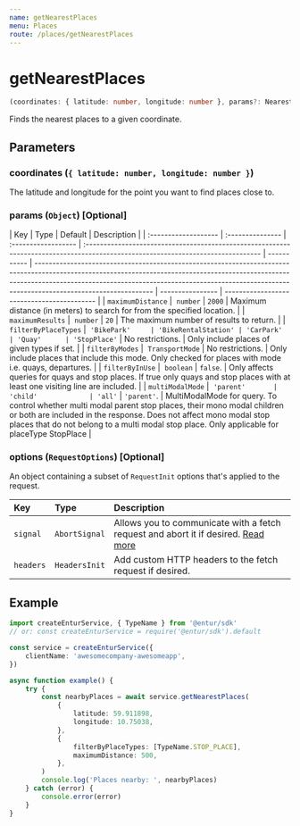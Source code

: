 ```yaml
---
name: getNearestPlaces
menu: Places
route: /places/getNearestPlaces
---
```


# getNearestPlaces

```typescript
(coordinates: { latitude: number, longitude: number }, params?: NearestPlacesParams) => Promise<Array<NearestPlace>>
```

Finds the nearest places to a given coordinate.

## Parameters

### coordinates (`{ latitude: number, longitude: number }`)

The latitude and longitude for the point you want to find places close to.

### params (`Object`) [Optional]

| Key                  | Type             | Default             | Description                                                                                                                      |
| :------------------- | :--------------- | :------------------ | :------------------------------------------------------------------------------------------------------------------------------- | ----------- | --------------------------------------------------------------------------------------------------------------------------------------------------------------------------------------------------------------------------------------------------------------------------- | ---------------- | ------------------------------------------ |
| `maximumDistance`    |  `number`        | `2000`              | Maximum distance (in meters) to search for from the specified location.                                                          |
| `maximumResults`     |  `number`        | `20`                | The maximum number of results to return.                                                                                         |
| `filterByPlaceTypes` |  `'BikePark'     | 'BikeRentalStation' | 'CarPark'                                                                                                                        | 'Quay'      | 'StopPlace'`                                                                                                                                                                                                                                                                | No restrictions. | Only include places of given types if set. |
| `filterByModes`      |  `TransportMode` | No restrictions.    | Only include places that include this mode. Only checked for places with mode i.e. quays, departures.                            |
| `filterByInUse`      |  `boolean`       | `false`.            | Only affects queries for quays and stop places. If true only quays and stop places with at least one visiting line are included. |
| `multiModalMode`     |  `'parent'       | 'child'             | 'all'`                                                                                                                           | `'parent'`. | MultiModalMode for query. To control whether multi modal parent stop places, their mono modal children or both are included in the response. Does not affect mono modal stop places that do not belong to a multi modal stop place. Only applicable for placeType StopPlace |

### options (`RequestOptions`) [Optional]

An object containing a subset of `RequestInit` options that's applied to the request.

| Key       | Type          | Description                                                                                                                                       |
| :-------- | :------------ | :------------------------------------------------------------------------------------------------------------------------------------------------ |
| `signal`  | `AbortSignal` | Allows you to communicate with a fetch request and abort it if desired. [Read more](https://developer.mozilla.org/en-US/docs/Web/API/AbortSignal) |
| `headers` | `HeadersInit` | Add custom HTTP headers to the fetch request if desired.                                                                                          |

## Example

```typescript
import createEnturService, { TypeName } from '@entur/sdk'
// or: const createEnturService = require('@entur/sdk').default

const service = createEnturService({
    clientName: 'awesomecompany-awesomeapp',
})

async function example() {
    try {
        const nearbyPlaces = await service.getNearestPlaces(
            {
                latitude: 59.911898,
                longitude: 10.75038,
            },
            {
                filterByPlaceTypes: [TypeName.STOP_PLACE],
                maximumDistance: 500,
            },
        )
        console.log('Places nearby: ', nearbyPlaces)
    } catch (error) {
        console.error(error)
    }
}
```

